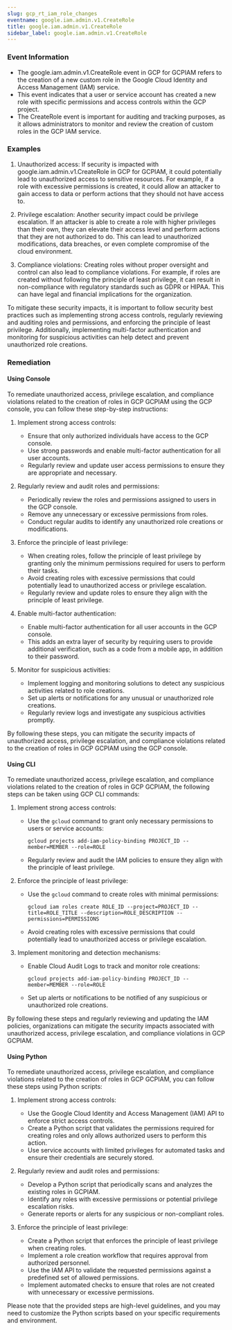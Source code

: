 ```yaml
--- 
slug: gcp_rt_iam_role_changes
eventname: google.iam.admin.v1.CreateRole
title: google.iam.admin.v1.CreateRole
sidebar_label: google.iam.admin.v1.CreateRole
---
```

                       
### Event Information

- The google.iam.admin.v1.CreateRole event in GCP for GCPIAM refers to the creation of a new custom role in the Google Cloud Identity and Access Management (IAM) service.
- This event indicates that a user or service account has created a new role with specific permissions and access controls within the GCP project.
- The CreateRole event is important for auditing and tracking purposes, as it allows administrators to monitor and review the creation of custom roles in the GCP IAM service.


### Examples

1. Unauthorized access: If security is impacted with google.iam.admin.v1.CreateRole in GCP for GCPIAM, it could potentially lead to unauthorized access to sensitive resources. For example, if a role with excessive permissions is created, it could allow an attacker to gain access to data or perform actions that they should not have access to.

2. Privilege escalation: Another security impact could be privilege escalation. If an attacker is able to create a role with higher privileges than their own, they can elevate their access level and perform actions that they are not authorized to do. This can lead to unauthorized modifications, data breaches, or even complete compromise of the cloud environment.

3. Compliance violations: Creating roles without proper oversight and control can also lead to compliance violations. For example, if roles are created without following the principle of least privilege, it can result in non-compliance with regulatory standards such as GDPR or HIPAA. This can have legal and financial implications for the organization.

To mitigate these security impacts, it is important to follow security best practices such as implementing strong access controls, regularly reviewing and auditing roles and permissions, and enforcing the principle of least privilege. Additionally, implementing multi-factor authentication and monitoring for suspicious activities can help detect and prevent unauthorized role creations.

### Remediation

#### Using Console

To remediate unauthorized access, privilege escalation, and compliance violations related to the creation of roles in GCP GCPIAM using the GCP console, you can follow these step-by-step instructions:

1. Implement strong access controls:
   - Ensure that only authorized individuals have access to the GCP console.
   - Use strong passwords and enable multi-factor authentication for all user accounts.
   - Regularly review and update user access permissions to ensure they are appropriate and necessary.

2. Regularly review and audit roles and permissions:
   - Periodically review the roles and permissions assigned to users in the GCP console.
   - Remove any unnecessary or excessive permissions from roles.
   - Conduct regular audits to identify any unauthorized role creations or modifications.

3. Enforce the principle of least privilege:
   - When creating roles, follow the principle of least privilege by granting only the minimum permissions required for users to perform their tasks.
   - Avoid creating roles with excessive permissions that could potentially lead to unauthorized access or privilege escalation.
   - Regularly review and update roles to ensure they align with the principle of least privilege.

4. Enable multi-factor authentication:
   - Enable multi-factor authentication for all user accounts in the GCP console.
   - This adds an extra layer of security by requiring users to provide additional verification, such as a code from a mobile app, in addition to their password.

5. Monitor for suspicious activities:
   - Implement logging and monitoring solutions to detect any suspicious activities related to role creations.
   - Set up alerts or notifications for any unusual or unauthorized role creations.
   - Regularly review logs and investigate any suspicious activities promptly.

By following these steps, you can mitigate the security impacts of unauthorized access, privilege escalation, and compliance violations related to the creation of roles in GCP GCPIAM using the GCP console.

#### Using CLI

To remediate unauthorized access, privilege escalation, and compliance violations related to the creation of roles in GCP GCPIAM, the following steps can be taken using GCP CLI commands:

1. Implement strong access controls:
   - Use the `gcloud` command to grant only necessary permissions to users or service accounts:
     ```
     gcloud projects add-iam-policy-binding PROJECT_ID --member=MEMBER --role=ROLE
     ```
   - Regularly review and audit the IAM policies to ensure they align with the principle of least privilege.

2. Enforce the principle of least privilege:
   - Use the `gcloud` command to create roles with minimal permissions:
     ```
     gcloud iam roles create ROLE_ID --project=PROJECT_ID --title=ROLE_TITLE --description=ROLE_DESCRIPTION --permissions=PERMISSIONS
     ```
   - Avoid creating roles with excessive permissions that could potentially lead to unauthorized access or privilege escalation.

3. Implement monitoring and detection mechanisms:
   - Enable Cloud Audit Logs to track and monitor role creations:
     ```
     gcloud projects add-iam-policy-binding PROJECT_ID --member=MEMBER --role=ROLE
     ```
   - Set up alerts or notifications to be notified of any suspicious or unauthorized role creations.

By following these steps and regularly reviewing and updating the IAM policies, organizations can mitigate the security impacts associated with unauthorized access, privilege escalation, and compliance violations in GCP GCPIAM.

#### Using Python

To remediate unauthorized access, privilege escalation, and compliance violations related to the creation of roles in GCP GCPIAM, you can follow these steps using Python scripts:

1. Implement strong access controls:
   - Use the Google Cloud Identity and Access Management (IAM) API to enforce strict access controls.
   - Create a Python script that validates the permissions required for creating roles and only allows authorized users to perform this action.
   - Use service accounts with limited privileges for automated tasks and ensure their credentials are securely stored.

2. Regularly review and audit roles and permissions:
   - Develop a Python script that periodically scans and analyzes the existing roles in GCPIAM.
   - Identify any roles with excessive permissions or potential privilege escalation risks.
   - Generate reports or alerts for any suspicious or non-compliant roles.

3. Enforce the principle of least privilege:
   - Create a Python script that enforces the principle of least privilege when creating roles.
   - Implement a role creation workflow that requires approval from authorized personnel.
   - Use the IAM API to validate the requested permissions against a predefined set of allowed permissions.
   - Implement automated checks to ensure that roles are not created with unnecessary or excessive permissions.

Please note that the provided steps are high-level guidelines, and you may need to customize the Python scripts based on your specific requirements and environment.


 